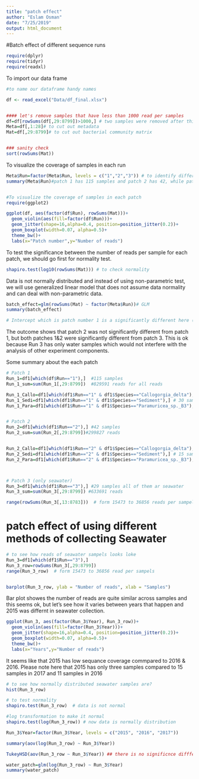 ```yaml
---
title: "patch effect"
author: "Eslam Osman"
date: "7/25/2019"
output: html_document
---
```


#Batch effect of different sequence runs

```r
require(dplyr)
require(tidyr)
require(readxl)
```

To import our data frame 
```r
#to name our dataframe handy names

df <- read_excel("Data/df_final.xlsx")


#### let's remove samples that have less than 1000 read per samples
df=df[rowSums(df[,29:8799])>1000,] # two samples were removed after this process
Meta=df[,1:28]# to cut out metadata
Mat=df[,29:8799]# to cut out bacterial community matrix


### sanity check
sort(rowSums(Mat))

```



To visualize the coverage of samples in each run

```r

Meta$Run=factor(Meta$Run, levels = c("1","2","3")) # to identify differnt patch as factors
summary(Meta$Run)#patch 1 has 115 samples and patch 2 has 42, while patch 3 has 29 samples that include only seawater


#To visualize the coverage of samples in each patch
require(ggplot2)

ggplot(df, aes(factor(df$Run), rowSums(Mat)))+
  geom_violin(aes(fill=factor(df$Run)))+
  geom_jitter(shape=16,alpha=0.4, position=position_jitter(0.2))+
  geom_boxplot(width=0.07, alpha=0.5)+
  theme_bw()+
  labs(x="Patch number",y="Number of reads")
```

To test the significance between the number of reads per sample for each patch, we should go first for normality test. 

```r
shapiro.test(log10(rowSums(Mat))) # to check normality
```



Data is not normally distributed and instead of using non-parametric test, we will use generalized linear model that does not assume data normality and can deal with non-parametric data. 
```r

batch_effect=glm(rowSums(Mat) ~ factor(Meta$Run))# GLM
summary(batch_effect)

# Intercept which is patch number 1 is a significantly different here (which means it is significantly different from zero), but patch number 2 is not highlighting that that patch 2 does not vary significantly from the reference intercept (patch 1). Unlike patch 3 which is significantly different from the mean intercept.

```


The outcome shows that patch 2 was not significantly different from patch 1, but both patches 1&2 were significantly different from patch 3. This is ok because Run 3 has only water samples which would not interfere with the analysis of other experiment components.



Some summary about the each patch
```r
# Patch 1
Run_1=df1[which(df$Run=="1"),]  #115 samples
Run_1_sum=sum(Run_1[,29:8799])  #829591 reads for all reads

Run_1_Callo=df1[which(df1$Run=="1" & df1$Species=="Callogorgia_delta"),] # 63 sampels
Run_1_Sedi=df1[which(df1$Run=="1" & df1$Species=="Sediment"),] # 30 samples
Run_1_Para=df1[which(df1$Run=="1" & df1$Species=="Paramuricea_sp._B3"),] # 22 samples


# Patch 2
Run_2=df1[which(df1$Run=="2"),] #42 samples
Run_2_sum=sum(Run_2[,29:8799])#299827 reads


Run_2_Callo=df1[which(df1$Run=="2" & df1$Species=="Callogorgia_delta"),] # 25 sampels
Run_2_Sedi=df1[which(df1$Run=="2" & df1$Species=="Sediment"),] # 15 samples
Run_2_Para=df1[which(df1$Run=="2" & df1$Species=="Paramuricea_sp._B3"),] # 2 samples



# Patch 3 (only seawater)
Run_3=df1[which(df1$Run=="3"),] #29 samples all of them ar seawater
Run_3_sum=sum(Run_3[,29:8799]) #633691 reads

range(rowSums(Run_3[,13:8783]))  # form 15473 to 36856 reads per sampels
```


# patch effect of using different methods of collecting Seawater

```R
# to see how reads of seawater sampels looks loke
Run_3=df1[which(df1$Run=="3"),]
Run_3_row=rowSums(Run_3[,29:8799])
range(Run_3_row)  # form 15473 to 36856 read per sampels


barplot(Run_3_row, ylab = "Number of reads", xlab = "Samples")

```

Bar plot showes the number of reads are quite similar across samples and this seems ok, but let's see how it varies between years that happen and 2015 was differnt in seawater collection.



```r




ggplot(Run_3, aes(factor(Run_3$Year), Run_3_row))+
  geom_violin(aes(fill=factor(Run_3$Year)))+
  geom_jitter(shape=16,alpha=0.4, position=position_jitter(0.2))+
  geom_boxplot(width=0.07, alpha=0.5)+
  theme_bw()+
  labs(x="Years",y="Number of reads")

```
It seems like that 2015 has low sequance coverage commpared to 2016 & 2016. Please note here that 2015 has only three samples compared to 15 samples in 2017 and 11 samples in 2016

```r
# to see how normally distributed seawater samples are?
hist(Run_3_row)
```


```r

# to test normality
shapiro.test(Run_3_row)  # data is not normal
```


```r
#log transformation to make it normal
shapiro.test(log(Run_3_row)) # now data is normally distribution 
```


```r
Run_3$Year=factor(Run_3$Year, levels = c("2015", "2016", "2017"))

summary(aov(log(Run_3_row) ~ Run_3$Year))

TukeyHSD(aov(Run_3_row ~ Run_3$Year)) ## there is no significnce difffernce between years/methods, so we good. 

```



```r
water_patch=glm(log(Run_3_row) ~ Run_3$Year)
summary(water_patch)
```

